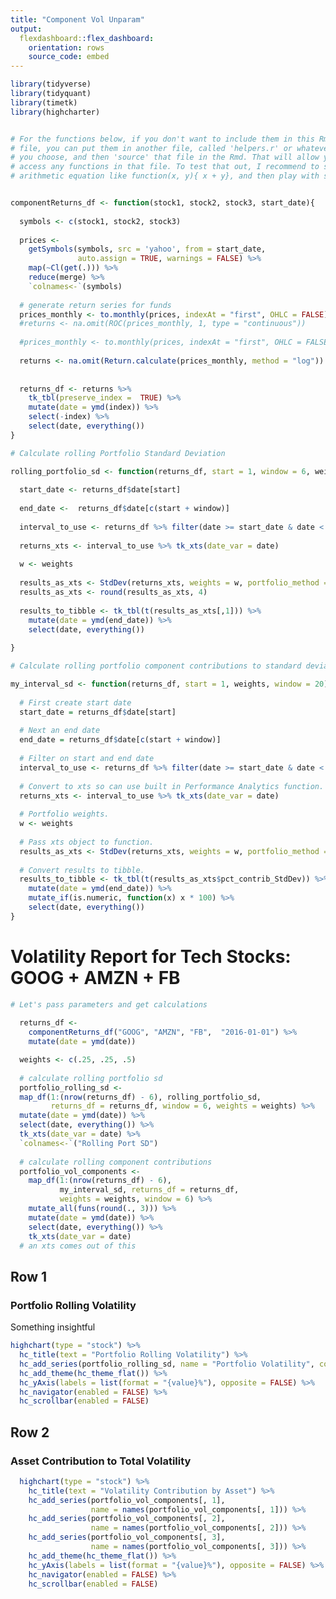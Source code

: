 ```yaml
---
title: "Component Vol Unparam"
output:
  flexdashboard::flex_dashboard:
    orientation: rows
    source_code: embed
---
```



```r
library(tidyverse)
library(tidyquant)
library(timetk)
library(highcharter)


# For the functions below, if you don't want to include them in this Rmd
# file, you can put them in another file, called 'helpers.r' or whatever name
# you choose, and then 'source' that file in the Rmd. That will allow you to
# access any functions in that file. To test that out, I recommend to start with a simple
# arithmetic equation like function(x, y){ x + y}, and then play with sourcing it.


componentReturns_df <- function(stock1, stock2, stock3, start_date){
  
  symbols <- c(stock1, stock2, stock3)
  
  prices <- 
    getSymbols(symbols, src = 'yahoo', from = start_date, 
               auto.assign = TRUE, warnings = FALSE) %>% 
    map(~Cl(get(.))) %>% 
    reduce(merge) %>%
    `colnames<-`(symbols)
  
  # generate return series for funds
  prices_monthly <- to.monthly(prices, indexAt = "first", OHLC = FALSE)
  #returns <- na.omit(ROC(prices_monthly, 1, type = "continuous"))
  
  #prices_monthly <- to.monthly(prices, indexAt = "first", OHLC = FALSE)
  
  returns <- na.omit(Return.calculate(prices_monthly, method = "log"))
  
  
  returns_df <- returns %>% 
    tk_tbl(preserve_index =  TRUE) %>% 
    mutate(date = ymd(index)) %>% 
    select(-index) %>% 
    select(date, everything())
}

# Calculate rolling Portfolio Standard Deviation

rolling_portfolio_sd <- function(returns_df, start = 1, window = 6, weights){
  
  start_date <- returns_df$date[start]
  
  end_date <-  returns_df$date[c(start + window)]
  
  interval_to_use <- returns_df %>% filter(date >= start_date & date < end_date)
  
  returns_xts <- interval_to_use %>% tk_xts(date_var = date) 
  
  w <- weights
  
  results_as_xts <- StdDev(returns_xts, weights = w, portfolio_method = "single")
  results_as_xts <- round(results_as_xts, 4)
  
  results_to_tibble <- tk_tbl(t(results_as_xts[,1])) %>% 
    mutate(date = ymd(end_date)) %>% 
    select(date, everything()) 
  
}

# Calculate rolling portfolio component contributions to standard deviation.

my_interval_sd <- function(returns_df, start = 1, weights, window = 20){
  
  # First create start date
  start_date = returns_df$date[start]
  
  # Next an end date
  end_date = returns_df$date[c(start + window)]
  
  # Filter on start and end date
  interval_to_use <- returns_df %>% filter(date >= start_date & date < end_date)
  
  # Convert to xts so can use built in Performance Analytics function.
  returns_xts <- interval_to_use %>% tk_xts(date_var = date) 
  
  # Portfolio weights.
  w <- weights
  
  # Pass xts object to function.
  results_as_xts <- StdDev(returns_xts, weights = w, portfolio_method = "component")
  
  # Convert results to tibble.
  results_to_tibble <- tk_tbl(t(results_as_xts$pct_contrib_StdDev)) %>% 
    mutate(date = ymd(end_date)) %>%
    mutate_if(is.numeric, function(x) x * 100) %>% 
    select(date, everything()) 
}


```

Volatility Report for Tech Stocks: GOOG + AMZN + FB
=================================

```r
# Let's pass parameters and get calculations
  
  returns_df <- 
    componentReturns_df("GOOG", "AMZN", "FB",  "2016-01-01") %>% 
    mutate(date = ymd(date))

  weights <- c(.25, .25, .5)
  
  # calculate rolling portfolio sd
  portfolio_rolling_sd <- 
  map_df(1:(nrow(returns_df) - 6), rolling_portfolio_sd, 
         returns_df = returns_df, window = 6, weights = weights) %>%
  mutate(date = ymd(date)) %>% 
  select(date, everything()) %>%
  tk_xts(date_var = date) %>% 
  `colnames<-`("Rolling Port SD")
  
  # calculate rolling component contributions
  portfolio_vol_components <-
    map_df(1:(nrow(returns_df) - 6), 
           my_interval_sd, returns_df = returns_df, 
           weights = weights, window = 6) %>%
    mutate_all(funs(round(., 3))) %>% 
    mutate(date = ymd(date)) %>%
    select(date, everything()) %>%
    tk_xts(date_var = date)
  # an xts comes out of this
```

Row 1
-----------------------------------------

### Portfolio Rolling Volatility

Something insightful

```r
highchart(type = "stock") %>%
  hc_title(text = "Portfolio Rolling Volatility") %>%
  hc_add_series(portfolio_rolling_sd, name = "Portfolio Volatility", color = 'green') %>%
  hc_add_theme(hc_theme_flat()) %>%
  hc_yAxis(labels = list(format = "{value}%"), opposite = FALSE) %>%
  hc_navigator(enabled = FALSE) %>% 
  hc_scrollbar(enabled = FALSE)
```

Row 2
----------------------------------------

### Asset Contribution to Total Volatility

```r
  highchart(type = "stock") %>% 
    hc_title(text = "Volatility Contribution by Asset") %>%
    hc_add_series(portfolio_vol_components[, 1], 
                  name = names(portfolio_vol_components[, 1])) %>%
    hc_add_series(portfolio_vol_components[, 2], 
                  name = names(portfolio_vol_components[, 2])) %>%
    hc_add_series(portfolio_vol_components[, 3], 
                  name = names(portfolio_vol_components[, 3])) %>%
    hc_add_theme(hc_theme_flat()) %>%
    hc_yAxis(labels = list(format = "{value}%"), opposite = FALSE) %>%
    hc_navigator(enabled = FALSE) %>% 
    hc_scrollbar(enabled = FALSE)

```


